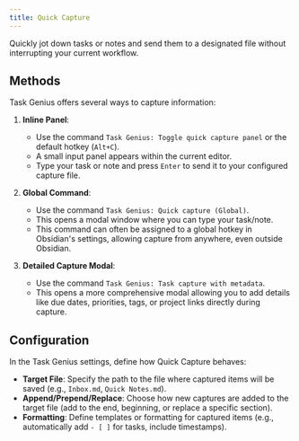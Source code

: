 ```yaml
---
title: Quick Capture
---
```


Quickly jot down tasks or notes and send them to a designated file without interrupting your current workflow.

## Methods

Task Genius offers several ways to capture information:

1.  **Inline Panel**:

    - Use the command `Task Genius: Toggle quick capture panel` or the default hotkey (`Alt+C`).
    - A small input panel appears within the current editor.
    - Type your task or note and press `Enter` to send it to your configured capture file.

2.  **Global Command**:

    - Use the command `Task Genius: Quick capture (Global)`.
    - This opens a modal window where you can type your task/note.
    - This command can often be assigned to a global hotkey in Obsidian's settings, allowing capture from anywhere, even outside Obsidian.

3.  **Detailed Capture Modal**:
    - Use the command `Task Genius: Task capture with metadata`.
    - This opens a more comprehensive modal allowing you to add details like due dates, priorities, tags, or project links directly during capture.

## Configuration

In the Task Genius settings, define how Quick Capture behaves:

- **Target File**: Specify the path to the file where captured items will be saved (e.g., `Inbox.md`, `Quick Notes.md`).
- **Append/Prepend/Replace**: Choose how new captures are added to the target file (add to the end, beginning, or replace a specific section).
- **Formatting**: Define templates or formatting for captured items (e.g., automatically add `- [ ]` for tasks, include timestamps).
